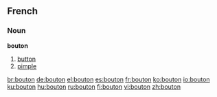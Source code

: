 ==French==

===Noun===
'''bouton'''

#[[button]]
#[[pimple]]

[[br:bouton]]
[[de:bouton]]
[[el:bouton]]
[[es:bouton]]
[[fr:bouton]]
[[ko:bouton]]
[[io:bouton]]
[[ku:bouton]]
[[hu:bouton]]
[[ru:bouton]]
[[fi:bouton]]
[[vi:bouton]]
[[zh:bouton]]